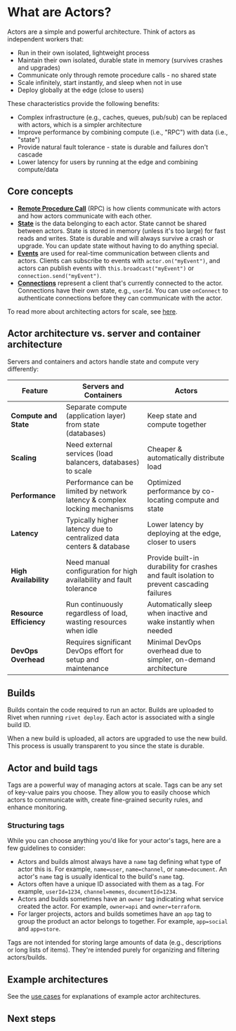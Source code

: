 # What are Actors?

Actors are a simple and powerful architecture. Think of actors as independent workers that:

- Run in their own isolated, lightweight process
- Maintain their own isolated, durable state in memory (survives crashes and upgrades)
- Communicate only through remote procedure calls - no shared state
- Scale infinitely, start instantly, and sleep when not in use
- Deploy globally at the edge (close to users)

These characteristics provide the following benefits:

- Complex infrastructure (e.g., caches, queues, pub/sub) can be replaced with actors, which is a simpler architecture
- Improve performance by combining compute (i.e., "RPC") with data (i.e., "state")
- Provide natural fault tolerance - state is durable and failures don't cascade
- Lower latency for users by running at the edge and combining compute/data

## Core concepts

- [**Remote Procedure Call**](/docs/rpc) (RPC) is how clients communicate with actors and how actors communicate with each other.
- [**State**](/docs/state) is the data belonging to each actor. State cannot be shared between actors. State is stored in memory (unless it's too large) for fast reads and writes. State is durable and will always survive a crash or upgrade. You can update state without having to do anything special.
- [**Events**](/docs/events) are used for real-time communication between clients and actors. Clients can subscribe to events with `actor.on("myEvent")`, and actors can publish events with `this.broadcast("myEvent")` or `connection.send("myEvent")`.
- [**Connections**](/docs/connections) represent a client that's currently connected to the actor. Connections have their own state, e.g., `userId`. You can use `onConnect` to authenticate connections before they can communicate with the actor.

To read more about architecting actors for scale, see [here](/docs/scaling).

## Actor architecture vs. server and container architecture

Servers and containers and actors handle state and compute very differently:

| Feature                 | Servers and Containers                                                         | Actors                                                                                    |
| ----------------------- | -------------------------------------------------------------------------- | ----------------------------------------------------------------------------------------- |
| **Compute and State**   | Separate compute (application layer) from state (databases)                | Keep state and compute together                                                           |
| **Scaling**             | Need external services (load balancers, databases) to scale                | Cheaper & automatically distribute load                                                   |
| **Performance**         | Performance can be limited by network latency & complex locking mechanisms | Optimized performance by co-locating compute and state                                    |
| **Latency**             | Typically higher latency due to centralized data centers & database        | Lower latency by deploying at the edge, closer to users                                   |
| **High Availability**   | Need manual configuration for high availability and fault tolerance        | Provide built-in durability for crashes and fault isolation to prevent cascading failures |
| **Resource Efficiency** | Run continuously regardless of load, wasting resources when idle           | Automatically sleep when inactive and wake instantly when needed                          |
| **DevOps Overhead**     | Requires significant DevOps effort for setup and maintenance               | Minimal DevOps overhead due to simpler, on-demand architecture                            |

## Builds

Builds contain the code required to run an actor. Builds are uploaded to Rivet when running `rivet deploy`. Each actor is associated with a single build ID.

When a new build is uploaded, all actors are upgraded to use the new build. This process is usually transparent to you since the state is durable.

## Actor and build tags

Tags are a powerful way of managing actors at scale. Tags can be any set of key-value pairs you choose. They allow you to easily choose which actors to communicate with, create fine-grained security rules, and enhance monitoring.

### Structuring tags

While you can choose anything you'd like for your actor's tags, here are a few guidelines to consider:

- Actors and builds almost always have a `name` tag defining what type of actor this is. For example, `name=user`, `name=channel`, or `name=document`. An actor's `name` tag is usually identical to the build's `name` tag.
- Actors often have a unique ID associated with them as a tag. For example, `userId=1234`, `channel=memes`, `documentId=1234`.
- Actors and builds sometimes have an `owner` tag indicating what service created the actor. For example, `owner=api` and `owner=terraform`.
- For larger projects, actors and builds sometimes have an `app` tag to group the product an actor belongs to together. For example, `app=social` and `app=store`.

<Note>
  Tags are not intended for storing large amounts of data (e.g., descriptions or long lists of items). They're
  intended purely for organizing and filtering actors/builds.
</Note>

## Example architectures

See the [use cases](/docs/use-cases) for explanations of example actor architectures.

## Next steps

<CardGroup>
  <Card title='RPC' href='/docs/rpc' />
  <Card title='State' href='/docs/state' />
</CardGroup>

